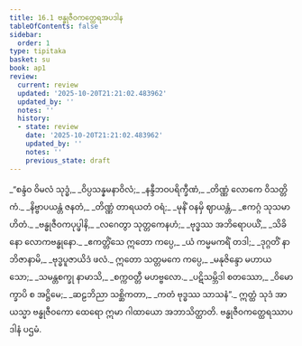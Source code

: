 ```yaml
---
title: 16.1 ဗန္ဓုဇီဝကတ္ထေရအပဒါန
tableOfContents: false
sidebar:
  order: 1
type: tipitaka
basket: su
book: ap1
review:
  current: review
  updated: '2025-10-20T21:21:02.483962'
  updated_by: ''
  notes: ''
  history:
  - state: review
    date: '2025-10-20T21:21:02.483962'
    updated_by: ''
    notes: ''
    previous_state: draft
---
```



<DynamicBreadcrumb />


<ReviewStatus review={frontmatter.review} showDetails={true} />

<HypothesisAnnotation frontmatter={frontmatter} />

<Division number="1" book="ap1" e="ch" v="20" p="194">

<Paragraph number="2353" type="verses" book="ap1">
_“စန္ဒံဝ ဝိမလံ သုဒ္ဓံ,_  
_ဝိပ္ပသန္နမနာဝိလံ;_  
_နန္ဒီဘဝပရိက္ခီဏံ,_  
_တိဏ္ဏံ လောကေ ဝိသတ္တိကံ._  

</Paragraph>

</Division>
<Division number="2" book="ap1" e="ch" v="20" p="194">

<Paragraph number="2354" type="verses" book="ap1">
_နိဗ္ဗာပယန္တံ ဇနတံ,_  
_တိဏ္ဏံ တာရယတံ ဝရံ;_  
_မုနိံ ဝနမှိ ဈာယန္တံ,_  
_ဧကဂ္ဂံ သုသမာဟိတံ._  

</Paragraph>

</Division>
<Division number="3" book="ap1" e="ch" v="20" p="194">

<Paragraph number="2355" type="verses" book="ap1">
_ဗန္ဓုဇီဝကပုပ္ဖါနိ,_  
_လဂေတွာ သုတ္တကေနဟံ;_  
_ဗုဒ္ဓဿ အဘိရောပယိံ,_  
_သိခိနော လောကဗန္ဓုနော._  

</Paragraph>

</Division>
<Division number="4" book="ap1" e="ch" v="20" p="194">

<Paragraph number="2356" type="verses" book="ap1">
_ဧကတ္တိံသေ ဣတော ကပ္ပေ,_  
_ယံ ကမ္မမကရိံ တဒါ;_  
_ဒုဂ္ဂတိံ နာဘိဇာနာမိ,_  
_ဗုဒ္ဓပူဇာယိဒံ ဖလံ._  

</Paragraph>

</Division>
<Division number="5" book="ap1" e="ch" v="20" p="194">

<Paragraph number="2357" type="verses" book="ap1">
ဣတော သတ္တမကေ ကပ္ပေ,_  
_မနုဇိန္ဒော မဟာယသော;_  
_သမန္တစက္ခု နာမာသိ,_  
_စက္ကဝတ္တီ မဟဗ္ဗလော._  

</Paragraph>

</Division>
<Division number="6" book="ap1" e="ch" v="20" p="194">

<Paragraph number="2358" type="verses" book="ap1">
_ပဋိသမ္ဘိဒါ စတဿော,_  
_ဝိမောက္ခာပိ စ အဋ္ဌိမေ;_  
_ဆဠဘိညာ သစ္ဆိကတာ,_  
_ကတံ ဗုဒ္ဓဿ သာသနံ”._  

</Paragraph>

<Paragraph number="2359" book="ap1">
ဣတ္ထံ သုဒံ အာယသ္မာ ဗန္ဓုဇီဝကော ထေရော ဣမာ ဂါထာယော အဘာသိတ္ထာတိ.

</Paragraph>
</Division>

<Paragraph number="2360" type="center" book="ap1">
ဗန္ဓုဇီဝကတ္ထေရဿာပဒါနံ ပဌမံ.
</Paragraph>